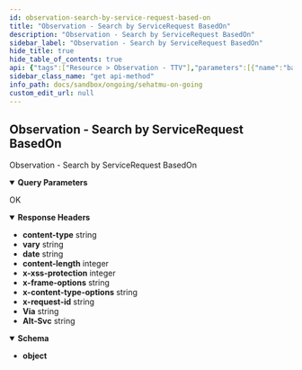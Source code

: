 ```yaml
---
id: observation-search-by-service-request-based-on
title: "Observation - Search by ServiceRequest BasedOn"
description: "Observation - Search by ServiceRequest BasedOn"
sidebar_label: "Observation - Search by ServiceRequest BasedOn"
hide_title: true
hide_table_of_contents: true
api: {"tags":["Resource > Observation - TTV"],"parameters":[{"name":"based-on","in":"query","schema":{"type":"string"},"example":"124dfb1f-b817-47d6-82ab-7bfed09e8594"},{"name":"subject","in":"query","schema":{"type":"integer"},"example":"100000030009"}],"responses":{"200":{"description":"OK","headers":{"content-type":{"schema":{"type":"string","example":"application/fhir+json;charset=utf-8"}},"vary":{"schema":{"type":"string","example":"Referer"}},"date":{"schema":{"type":"string","example":"Thu, 20 Oct 2022 15:23:34 GMT"}},"content-length":{"schema":{"type":"integer","example":"16189"}},"x-xss-protection":{"schema":{"type":"integer","example":"0"}},"x-frame-options":{"schema":{"type":"string","example":"SAMEORIGIN"}},"x-content-type-options":{"schema":{"type":"string","example":"nosniff"}},"x-request-id":{"schema":{"type":"string","example":"662abca0-82d6-4560-b736-8981ea6911c7"}},"Via":{"schema":{"type":"string","example":"1.1 google"}},"Alt-Svc":{"schema":{"type":"string","example":"h3=\":443\"; ma=2592000,h3-29=\":443\"; ma=2592000"}}},"content":{"application/json":{"schema":{"type":"object"},"example":{"entry":[{"fullUrl":"https://api-satusehat-dev.dto.kemkes.go.id/fhir-r4/v1/Observation/3eb4f1fb-8488-4b97-92b7-a121b49e221e","resource":{"basedOn":[{"reference":"ServiceRequest/124dfb1f-b817-47d6-82ab-7bfed09e8594"}],"category":[{"coding":[{"code":"laboratory","display":"Laboratory","system":"http://terminology.hl7.org/CodeSystem/observation-category"}]}],"code":{"coding":[{"code":"11477-7","display":"Microscopic observation [Identifier] in Sputum by Acid fast stain","system":"http://loinc.org"}]},"effectiveDateTime":"2021-07-02","encounter":{"reference":"Encounter/2823ed1d-3e3e-434e-9a5b-9c579d192787"},"id":"3eb4f1fb-8488-4b97-92b7-a121b49e221e","identifier":[{"system":"http://sys-ids.kemkes.go.id/observation/10000004","value":"O111111"}],"issued":"2022-08-07T15:30:10+01:00","meta":{"lastUpdated":"2022-09-27T06:15:25.832374+00:00","profile":["https://fhir.kemkes.go.id/r4/StructureDefinition/Observation|4.0.1"],"versionId":"MTY2NDI1OTMyNTgzMjM3NDAwMA"},"performer":[{"reference":"Practitioner/N10000001"},{"reference":"Organization/10000004"}],"resourceType":"Observation","specimen":{"reference":"Specimen/f3b2bd98-4385-4900-a6f2-65629fe970f2"},"status":"final","subject":{"reference":"Patient/100000030009"},"valueCodeableConcept":{"coding":[{"code":"260347006","display":"+","system":"http://snomed.info/sct"}]}},"search":{"mode":"match"}},{"fullUrl":"https://api-satusehat-dev.dto.kemkes.go.id/fhir-r4/v1/Observation/56819f05-28b9-43c2-b0d1-3785768aa886","resource":{"basedOn":[{"reference":"ServiceRequest/124dfb1f-b817-47d6-82ab-7bfed09e8594"}],"category":[{"coding":[{"code":"laboratory","display":"Laboratory","system":"http://terminology.hl7.org/CodeSystem/observation-category"}]}],"code":{"coding":[{"code":"11477-7","display":"Microscopic observation [Identifier] in Sputum by Acid fast stain","system":"http://loinc.org"}]},"effectiveDateTime":"2021-07-02","encounter":{"reference":"Encounter/2823ed1d-3e3e-434e-9a5b-9c579d192787"},"id":"56819f05-28b9-43c2-b0d1-3785768aa886","identifier":[{"system":"http://sys-ids.kemkes.go.id/observation/10000004","value":"O111111"}],"issued":"2022-08-07T15:30:10+01:00","meta":{"lastUpdated":"2022-09-22T05:57:13.931315+00:00","profile":["https://fhir.kemkes.go.id/r4/StructureDefinition/Observation|4.0.1"],"versionId":"MTY2MzgyNjIzMzkzMTMxNTAwMA"},"performer":[{"reference":"Practitioner/N10000001"},{"reference":"Organization/10000004"}],"referenceRange":[{"text":"Negative"}],"resourceType":"Observation","specimen":{"reference":"Specimen/f3b2bd98-4385-4900-a6f2-65629fe970f2"},"status":"final","subject":{"reference":"Patient/100000030009"},"valueCodeableConcept":{"coding":[{"code":"260347006","display":"+","system":"http://snomed.info/sct"}]}},"search":{"mode":"match"}},{"fullUrl":"https://api-satusehat-dev.dto.kemkes.go.id/fhir-r4/v1/Observation/ef7d436c-350c-42e2-9a4c-555f7b102d18","resource":{"basedOn":[{"reference":"ServiceRequest/124dfb1f-b817-47d6-82ab-7bfed09e8594"}],"category":[{"coding":[{"code":"laboratory","display":"Laboratory","system":"http://terminology.hl7.org/CodeSystem/observation-category"}]}],"code":{"coding":[{"code":"11477-7","display":"Microscopic observation [Identifier] in Sputum by Acid fast stain","system":"http://loinc.org"}]},"effectiveDateTime":"2021-07-02","encounter":{"reference":"Encounter/2823ed1d-3e3e-434e-9a5b-9c579d192787"},"id":"ef7d436c-350c-42e2-9a4c-555f7b102d18","identifier":[{"system":"http://sys-ids.kemkes.go.id/observation/10000004","value":"O111111"}],"issued":"2022-08-07T15:30:10+01:00","meta":{"lastUpdated":"2022-09-22T05:56:56.008487+00:00","profile":["https://fhir.kemkes.go.id/r4/StructureDefinition/Observation|4.0.1"],"versionId":"MTY2MzgyNjIxNjAwODQ4NzAwMA"},"performer":[{"reference":"Practitioner/N10000001"},{"reference":"Organization/10000004"}],"referenceRange":[{"text":"Negative"}],"resourceType":"Observation","specimen":{"reference":"Specimen/f3b2bd98-4385-4900-a6f2-65629fe970f2"},"status":"final","subject":{"reference":"Patient/100000030009"},"valueCodeableConcept":{"coding":[{"code":"260347006","display":"+","system":"http://snomed.info/sct"}]}},"search":{"mode":"match"}},{"fullUrl":"https://api-satusehat-dev.dto.kemkes.go.id/fhir-r4/v1/Observation/6e576b81-36af-4c38-b2a7-09959277f2ad","resource":{"basedOn":[{"reference":"ServiceRequest/124dfb1f-b817-47d6-82ab-7bfed09e8594"}],"category":[{"coding":[{"code":"laboratory","display":"Laboratory","system":"http://terminology.hl7.org/CodeSystem/observation-category"}]}],"code":{"coding":[{"code":"11477-7","display":"Microscopic observation [Identifier] in Sputum by Acid fast stain","system":"http://loinc.org"}]},"effectiveDateTime":"2021-07-02","encounter":{"reference":"Encounter/2823ed1d-3e3e-434e-9a5b-9c579d192787"},"id":"6e576b81-36af-4c38-b2a7-09959277f2ad","identifier":[{"system":"http://sys-ids.kemkes.go.id/observation/10000004","value":"O111111"}],"issued":"2022-08-07T15:30:10+01:00","meta":{"lastUpdated":"2022-09-22T05:54:42.212380+00:00","profile":["https://fhir.kemkes.go.id/r4/StructureDefinition/Observation|4.0.1"],"versionId":"MTY2MzgyNjA4MjIxMjM4MDAwMA"},"performer":[{"reference":"Practitioner/N10000001"},{"reference":"Organization/10000004"}],"referenceRange":[{"text":"-"}],"resourceType":"Observation","specimen":{"reference":"Specimen/f3b2bd98-4385-4900-a6f2-65629fe970f2"},"status":"final","subject":{"reference":"Patient/100000030009"},"valueCodeableConcept":{"coding":[{"code":"260347006","display":"+","system":"http://snomed.info/sct"}]}},"search":{"mode":"match"}},{"fullUrl":"https://api-satusehat-dev.dto.kemkes.go.id/fhir-r4/v1/Observation/4aa82524-42ac-4a10-89d8-5f805e7005c6","resource":{"basedOn":[{"reference":"ServiceRequest/124dfb1f-b817-47d6-82ab-7bfed09e8594"}],"category":[{"coding":[{"code":"laboratory","display":"Laboratory","system":"http://terminology.hl7.org/CodeSystem/observation-category"}]}],"code":{"coding":[{"code":"11477-7","display":"Microscopic observation [Identifier] in Sputum by Acid fast stain","system":"http://loinc.org"}]},"effectiveDateTime":"2021-07-02","encounter":{"reference":"Encounter/2823ed1d-3e3e-434e-9a5b-9c579d192787"},"id":"4aa82524-42ac-4a10-89d8-5f805e7005c6","identifier":[{"system":"http://sys-ids.kemkes.go.id/observation/10000004","value":"O111111"}],"issued":"2022-08-07T15:30:10+01:00","meta":{"lastUpdated":"2022-09-22T05:24:01.719821+00:00","profile":["https://fhir.kemkes.go.id/r4/StructureDefinition/Observation|4.0.1"],"versionId":"MTY2MzgyNDI0MTcxOTgyMTAwMA"},"performer":[{"reference":"Practitioner/N10000001"},{"reference":"Organization/10000004"}],"resourceType":"Observation","specimen":{"reference":"Specimen/f3b2bd98-4385-4900-a6f2-65629fe970f2"},"status":"final","subject":{"reference":"Patient/100000030009"},"valueCodeableConcept":{"coding":[{"code":"260347006","display":"+","system":"http://snomed.info/sct"}]}},"search":{"mode":"match"}},{"fullUrl":"https://api-satusehat-dev.dto.kemkes.go.id/fhir-r4/v1/Observation/ddc97647-2f90-4083-903a-9c355e8bb191","resource":{"basedOn":[{"reference":"ServiceRequest/124dfb1f-b817-47d6-82ab-7bfed09e8594"}],"category":[{"coding":[{"code":"laboratory","display":"Laboratory","system":"http://terminology.hl7.org/CodeSystem/observation-category"}]}],"code":{"coding":[{"code":"11477-7","display":"Microscopic observation [Identifier] in Sputum by Acid fast stain","system":"http://loinc.org"}]},"effectiveDateTime":"2021-07-02","encounter":{"reference":"Encounter/2823ed1d-3e3e-434e-9a5b-9c579d192787"},"id":"ddc97647-2f90-4083-903a-9c355e8bb191","identifier":[{"system":"http://sys-ids.kemkes.go.id/observation/10000004","value":"O111111"}],"issued":"2022-08-07T15:30:10+01:00","meta":{"lastUpdated":"2022-09-22T04:46:50.498931+00:00","profile":["https://fhir.kemkes.go.id/r4/StructureDefinition/Observation|4.0.1"],"versionId":"MTY2MzgyMjAxMDQ5ODkzMTAwMA"},"performer":[{"reference":"Practitioner/N10000001"},{"reference":"Organization/10000004"}],"referenceRange":[{"high":{"code":"mg/dL","system":"http://unitsofmeasure.org","unit":"mg/dL","value":200}}],"resourceType":"Observation","specimen":{"reference":"Specimen/f3b2bd98-4385-4900-a6f2-65629fe970f2"},"status":"final","subject":{"reference":"Patient/100000030009"},"valueCodeableConcept":{"coding":[{"code":"260347006","display":"+","system":"http://snomed.info/sct"}]}},"search":{"mode":"match"}},{"fullUrl":"https://api-satusehat-dev.dto.kemkes.go.id/fhir-r4/v1/Observation/94f04994-62aa-40ef-9615-0974e4eb9253","resource":{"basedOn":[{"reference":"ServiceRequest/124dfb1f-b817-47d6-82ab-7bfed09e8594"}],"category":[{"coding":[{"code":"laboratory","display":"Laboratory","system":"http://terminology.hl7.org/CodeSystem/observation-category"}]}],"code":{"coding":[{"code":"11477-7","display":"Microscopic observation [Identifier] in Sputum by Acid fast stain","system":"http://loinc.org"}]},"effectiveDateTime":"2021-07-02","encounter":{"reference":"Encounter/2823ed1d-3e3e-434e-9a5b-9c579d192787"},"id":"94f04994-62aa-40ef-9615-0974e4eb9253","identifier":[{"system":"http://sys-ids.kemkes.go.id/observation/10000004","value":"O111111"}],"issued":"2022-08-07T15:30:10+01:00","meta":{"lastUpdated":"2022-09-06T03:31:27.493104+00:00","profile":["https://fhir.kemkes.go.id/r4/StructureDefinition/Observation|4.0.1"],"versionId":"MTY2MjQzNTA4NzQ5MzEwNDAwMA"},"performer":[{"reference":"Practitioner/N10000001"},{"reference":"Organization/10000004"}],"resourceType":"Observation","specimen":{"reference":"Specimen/f3b2bd98-4385-4900-a6f2-65629fe970f2"},"status":"final","subject":{"reference":"Patient/100000030009"},"valueCodeableConcept":{"coding":[{"code":"260347006","display":"+","system":"http://snomed.info/sct"}]}},"search":{"mode":"match"}}],"resourceType":"Bundle","total":7,"type":"searchset"}}}}},"description":"Observation - Search by ServiceRequest BasedOn","method":"get","path":"/Observation","servers":[{"url":"https://istanbul.muhammadiyah.or.id/","description":"Sandbox environment server"}],"info":{"title":"SehatMu On Going","version":"1.0.0"},"postman":{"name":"Observation - Search by ServiceRequest BasedOn","description":{"type":"text/plain"},"url":{"path":["Observation"],"host":["{{baseUrl}}"],"query":[{"disabled":false,"key":"based-on","value":""},{"disabled":false,"key":"subject","value":""}],"variable":[]},"header":[{"key":"Accept","value":"application/json"}],"method":"GET"}}
sidebar_class_name: "get api-method"
info_path: docs/sandbox/ongoing/sehatmu-on-going
custom_edit_url: null
---
```



## Observation - Search by ServiceRequest BasedOn



Observation - Search by ServiceRequest BasedOn

<details style={{"marginBottom":"1rem"}} data-collapsed={false} open={true}><summary style={{}}><strong>Query Parameters</strong></summary><div><ul><ParamsItem className={"paramsItem"} param={{"name":"based-on","in":"query","schema":{"type":"string"},"example":"124dfb1f-b817-47d6-82ab-7bfed09e8594"}}></ParamsItem><ParamsItem className={"paramsItem"} param={{"name":"subject","in":"query","schema":{"type":"integer"},"example":"100000030009"}}></ParamsItem></ul></div></details><div><ApiTabs><TabItem label={"200"} value={"200"}><div>

OK

</div><details style={{"textAlign":"left","marginBottom":"1rem"}} data-collaposed={true} open={false}><summary style={{}}><strong>Response Headers</strong></summary><ul style={{"marginLeft":"1rem"}}><li className={"schemaItem"}><summary style={{}}><strong>content-type</strong><span style={{"opacity":"0.6"}}> string</span></summary><div></div></li><li className={"schemaItem"}><summary style={{}}><strong>vary</strong><span style={{"opacity":"0.6"}}> string</span></summary><div></div></li><li className={"schemaItem"}><summary style={{}}><strong>date</strong><span style={{"opacity":"0.6"}}> string</span></summary><div></div></li><li className={"schemaItem"}><summary style={{}}><strong>content-length</strong><span style={{"opacity":"0.6"}}> integer</span></summary><div></div></li><li className={"schemaItem"}><summary style={{}}><strong>x-xss-protection</strong><span style={{"opacity":"0.6"}}> integer</span></summary><div></div></li><li className={"schemaItem"}><summary style={{}}><strong>x-frame-options</strong><span style={{"opacity":"0.6"}}> string</span></summary><div></div></li><li className={"schemaItem"}><summary style={{}}><strong>x-content-type-options</strong><span style={{"opacity":"0.6"}}> string</span></summary><div></div></li><li className={"schemaItem"}><summary style={{}}><strong>x-request-id</strong><span style={{"opacity":"0.6"}}> string</span></summary><div></div></li><li className={"schemaItem"}><summary style={{}}><strong>Via</strong><span style={{"opacity":"0.6"}}> string</span></summary><div></div></li><li className={"schemaItem"}><summary style={{}}><strong>Alt-Svc</strong><span style={{"opacity":"0.6"}}> string</span></summary><div></div></li></ul></details><div><MimeTabs schemaType={"response"}><TabItem label={"application/json"} value={"application/json"}><SchemaTabs><TabItem label={"Schema"} value={"Schema"}><details style={{}} data-collapsed={false} open={true}><summary style={{"textAlign":"left"}}><strong>Schema</strong></summary><div style={{"textAlign":"left","marginLeft":"1rem"}}></div><ul style={{"marginLeft":"1rem"}}><li><div><strong>object</strong></div></li></ul></details></TabItem><TabItem label={"Example (from schema)"} value={"Example (from schema)"}><ResponseSamples responseExample={"{}"} language={"json"}></ResponseSamples></TabItem><TabItem label={"Example"} value={"Example"}><ResponseSamples responseExample={"{\n  \"entry\": [\n    {\n      \"fullUrl\": \"https://api-satusehat-dev.dto.kemkes.go.id/fhir-r4/v1/Observation/3eb4f1fb-8488-4b97-92b7-a121b49e221e\",\n      \"resource\": {\n        \"basedOn\": [\n          {\n            \"reference\": \"ServiceRequest/124dfb1f-b817-47d6-82ab-7bfed09e8594\"\n          }\n        ],\n        \"category\": [\n          {\n            \"coding\": [\n              {\n                \"code\": \"laboratory\",\n                \"display\": \"Laboratory\",\n                \"system\": \"http://terminology.hl7.org/CodeSystem/observation-category\"\n              }\n            ]\n          }\n        ],\n        \"code\": {\n          \"coding\": [\n            {\n              \"code\": \"11477-7\",\n              \"display\": \"Microscopic observation [Identifier] in Sputum by Acid fast stain\",\n              \"system\": \"http://loinc.org\"\n            }\n          ]\n        },\n        \"effectiveDateTime\": \"2021-07-02\",\n        \"encounter\": {\n          \"reference\": \"Encounter/2823ed1d-3e3e-434e-9a5b-9c579d192787\"\n        },\n        \"id\": \"3eb4f1fb-8488-4b97-92b7-a121b49e221e\",\n        \"identifier\": [\n          {\n            \"system\": \"http://sys-ids.kemkes.go.id/observation/10000004\",\n            \"value\": \"O111111\"\n          }\n        ],\n        \"issued\": \"2022-08-07T15:30:10+01:00\",\n        \"meta\": {\n          \"lastUpdated\": \"2022-09-27T06:15:25.832374+00:00\",\n          \"profile\": [\n            \"https://fhir.kemkes.go.id/r4/StructureDefinition/Observation|4.0.1\"\n          ],\n          \"versionId\": \"MTY2NDI1OTMyNTgzMjM3NDAwMA\"\n        },\n        \"performer\": [\n          {\n            \"reference\": \"Practitioner/N10000001\"\n          },\n          {\n            \"reference\": \"Organization/10000004\"\n          }\n        ],\n        \"resourceType\": \"Observation\",\n        \"specimen\": {\n          \"reference\": \"Specimen/f3b2bd98-4385-4900-a6f2-65629fe970f2\"\n        },\n        \"status\": \"final\",\n        \"subject\": {\n          \"reference\": \"Patient/100000030009\"\n        },\n        \"valueCodeableConcept\": {\n          \"coding\": [\n            {\n              \"code\": \"260347006\",\n              \"display\": \"+\",\n              \"system\": \"http://snomed.info/sct\"\n            }\n          ]\n        }\n      },\n      \"search\": {\n        \"mode\": \"match\"\n      }\n    },\n    {\n      \"fullUrl\": \"https://api-satusehat-dev.dto.kemkes.go.id/fhir-r4/v1/Observation/56819f05-28b9-43c2-b0d1-3785768aa886\",\n      \"resource\": {\n        \"basedOn\": [\n          {\n            \"reference\": \"ServiceRequest/124dfb1f-b817-47d6-82ab-7bfed09e8594\"\n          }\n        ],\n        \"category\": [\n          {\n            \"coding\": [\n              {\n                \"code\": \"laboratory\",\n                \"display\": \"Laboratory\",\n                \"system\": \"http://terminology.hl7.org/CodeSystem/observation-category\"\n              }\n            ]\n          }\n        ],\n        \"code\": {\n          \"coding\": [\n            {\n              \"code\": \"11477-7\",\n              \"display\": \"Microscopic observation [Identifier] in Sputum by Acid fast stain\",\n              \"system\": \"http://loinc.org\"\n            }\n          ]\n        },\n        \"effectiveDateTime\": \"2021-07-02\",\n        \"encounter\": {\n          \"reference\": \"Encounter/2823ed1d-3e3e-434e-9a5b-9c579d192787\"\n        },\n        \"id\": \"56819f05-28b9-43c2-b0d1-3785768aa886\",\n        \"identifier\": [\n          {\n            \"system\": \"http://sys-ids.kemkes.go.id/observation/10000004\",\n            \"value\": \"O111111\"\n          }\n        ],\n        \"issued\": \"2022-08-07T15:30:10+01:00\",\n        \"meta\": {\n          \"lastUpdated\": \"2022-09-22T05:57:13.931315+00:00\",\n          \"profile\": [\n            \"https://fhir.kemkes.go.id/r4/StructureDefinition/Observation|4.0.1\"\n          ],\n          \"versionId\": \"MTY2MzgyNjIzMzkzMTMxNTAwMA\"\n        },\n        \"performer\": [\n          {\n            \"reference\": \"Practitioner/N10000001\"\n          },\n          {\n            \"reference\": \"Organization/10000004\"\n          }\n        ],\n        \"referenceRange\": [\n          {\n            \"text\": \"Negative\"\n          }\n        ],\n        \"resourceType\": \"Observation\",\n        \"specimen\": {\n          \"reference\": \"Specimen/f3b2bd98-4385-4900-a6f2-65629fe970f2\"\n        },\n        \"status\": \"final\",\n        \"subject\": {\n          \"reference\": \"Patient/100000030009\"\n        },\n        \"valueCodeableConcept\": {\n          \"coding\": [\n            {\n              \"code\": \"260347006\",\n              \"display\": \"+\",\n              \"system\": \"http://snomed.info/sct\"\n            }\n          ]\n        }\n      },\n      \"search\": {\n        \"mode\": \"match\"\n      }\n    },\n    {\n      \"fullUrl\": \"https://api-satusehat-dev.dto.kemkes.go.id/fhir-r4/v1/Observation/ef7d436c-350c-42e2-9a4c-555f7b102d18\",\n      \"resource\": {\n        \"basedOn\": [\n          {\n            \"reference\": \"ServiceRequest/124dfb1f-b817-47d6-82ab-7bfed09e8594\"\n          }\n        ],\n        \"category\": [\n          {\n            \"coding\": [\n              {\n                \"code\": \"laboratory\",\n                \"display\": \"Laboratory\",\n                \"system\": \"http://terminology.hl7.org/CodeSystem/observation-category\"\n              }\n            ]\n          }\n        ],\n        \"code\": {\n          \"coding\": [\n            {\n              \"code\": \"11477-7\",\n              \"display\": \"Microscopic observation [Identifier] in Sputum by Acid fast stain\",\n              \"system\": \"http://loinc.org\"\n            }\n          ]\n        },\n        \"effectiveDateTime\": \"2021-07-02\",\n        \"encounter\": {\n          \"reference\": \"Encounter/2823ed1d-3e3e-434e-9a5b-9c579d192787\"\n        },\n        \"id\": \"ef7d436c-350c-42e2-9a4c-555f7b102d18\",\n        \"identifier\": [\n          {\n            \"system\": \"http://sys-ids.kemkes.go.id/observation/10000004\",\n            \"value\": \"O111111\"\n          }\n        ],\n        \"issued\": \"2022-08-07T15:30:10+01:00\",\n        \"meta\": {\n          \"lastUpdated\": \"2022-09-22T05:56:56.008487+00:00\",\n          \"profile\": [\n            \"https://fhir.kemkes.go.id/r4/StructureDefinition/Observation|4.0.1\"\n          ],\n          \"versionId\": \"MTY2MzgyNjIxNjAwODQ4NzAwMA\"\n        },\n        \"performer\": [\n          {\n            \"reference\": \"Practitioner/N10000001\"\n          },\n          {\n            \"reference\": \"Organization/10000004\"\n          }\n        ],\n        \"referenceRange\": [\n          {\n            \"text\": \"Negative\"\n          }\n        ],\n        \"resourceType\": \"Observation\",\n        \"specimen\": {\n          \"reference\": \"Specimen/f3b2bd98-4385-4900-a6f2-65629fe970f2\"\n        },\n        \"status\": \"final\",\n        \"subject\": {\n          \"reference\": \"Patient/100000030009\"\n        },\n        \"valueCodeableConcept\": {\n          \"coding\": [\n            {\n              \"code\": \"260347006\",\n              \"display\": \"+\",\n              \"system\": \"http://snomed.info/sct\"\n            }\n          ]\n        }\n      },\n      \"search\": {\n        \"mode\": \"match\"\n      }\n    },\n    {\n      \"fullUrl\": \"https://api-satusehat-dev.dto.kemkes.go.id/fhir-r4/v1/Observation/6e576b81-36af-4c38-b2a7-09959277f2ad\",\n      \"resource\": {\n        \"basedOn\": [\n          {\n            \"reference\": \"ServiceRequest/124dfb1f-b817-47d6-82ab-7bfed09e8594\"\n          }\n        ],\n        \"category\": [\n          {\n            \"coding\": [\n              {\n                \"code\": \"laboratory\",\n                \"display\": \"Laboratory\",\n                \"system\": \"http://terminology.hl7.org/CodeSystem/observation-category\"\n              }\n            ]\n          }\n        ],\n        \"code\": {\n          \"coding\": [\n            {\n              \"code\": \"11477-7\",\n              \"display\": \"Microscopic observation [Identifier] in Sputum by Acid fast stain\",\n              \"system\": \"http://loinc.org\"\n            }\n          ]\n        },\n        \"effectiveDateTime\": \"2021-07-02\",\n        \"encounter\": {\n          \"reference\": \"Encounter/2823ed1d-3e3e-434e-9a5b-9c579d192787\"\n        },\n        \"id\": \"6e576b81-36af-4c38-b2a7-09959277f2ad\",\n        \"identifier\": [\n          {\n            \"system\": \"http://sys-ids.kemkes.go.id/observation/10000004\",\n            \"value\": \"O111111\"\n          }\n        ],\n        \"issued\": \"2022-08-07T15:30:10+01:00\",\n        \"meta\": {\n          \"lastUpdated\": \"2022-09-22T05:54:42.212380+00:00\",\n          \"profile\": [\n            \"https://fhir.kemkes.go.id/r4/StructureDefinition/Observation|4.0.1\"\n          ],\n          \"versionId\": \"MTY2MzgyNjA4MjIxMjM4MDAwMA\"\n        },\n        \"performer\": [\n          {\n            \"reference\": \"Practitioner/N10000001\"\n          },\n          {\n            \"reference\": \"Organization/10000004\"\n          }\n        ],\n        \"referenceRange\": [\n          {\n            \"text\": \"-\"\n          }\n        ],\n        \"resourceType\": \"Observation\",\n        \"specimen\": {\n          \"reference\": \"Specimen/f3b2bd98-4385-4900-a6f2-65629fe970f2\"\n        },\n        \"status\": \"final\",\n        \"subject\": {\n          \"reference\": \"Patient/100000030009\"\n        },\n        \"valueCodeableConcept\": {\n          \"coding\": [\n            {\n              \"code\": \"260347006\",\n              \"display\": \"+\",\n              \"system\": \"http://snomed.info/sct\"\n            }\n          ]\n        }\n      },\n      \"search\": {\n        \"mode\": \"match\"\n      }\n    },\n    {\n      \"fullUrl\": \"https://api-satusehat-dev.dto.kemkes.go.id/fhir-r4/v1/Observation/4aa82524-42ac-4a10-89d8-5f805e7005c6\",\n      \"resource\": {\n        \"basedOn\": [\n          {\n            \"reference\": \"ServiceRequest/124dfb1f-b817-47d6-82ab-7bfed09e8594\"\n          }\n        ],\n        \"category\": [\n          {\n            \"coding\": [\n              {\n                \"code\": \"laboratory\",\n                \"display\": \"Laboratory\",\n                \"system\": \"http://terminology.hl7.org/CodeSystem/observation-category\"\n              }\n            ]\n          }\n        ],\n        \"code\": {\n          \"coding\": [\n            {\n              \"code\": \"11477-7\",\n              \"display\": \"Microscopic observation [Identifier] in Sputum by Acid fast stain\",\n              \"system\": \"http://loinc.org\"\n            }\n          ]\n        },\n        \"effectiveDateTime\": \"2021-07-02\",\n        \"encounter\": {\n          \"reference\": \"Encounter/2823ed1d-3e3e-434e-9a5b-9c579d192787\"\n        },\n        \"id\": \"4aa82524-42ac-4a10-89d8-5f805e7005c6\",\n        \"identifier\": [\n          {\n            \"system\": \"http://sys-ids.kemkes.go.id/observation/10000004\",\n            \"value\": \"O111111\"\n          }\n        ],\n        \"issued\": \"2022-08-07T15:30:10+01:00\",\n        \"meta\": {\n          \"lastUpdated\": \"2022-09-22T05:24:01.719821+00:00\",\n          \"profile\": [\n            \"https://fhir.kemkes.go.id/r4/StructureDefinition/Observation|4.0.1\"\n          ],\n          \"versionId\": \"MTY2MzgyNDI0MTcxOTgyMTAwMA\"\n        },\n        \"performer\": [\n          {\n            \"reference\": \"Practitioner/N10000001\"\n          },\n          {\n            \"reference\": \"Organization/10000004\"\n          }\n        ],\n        \"resourceType\": \"Observation\",\n        \"specimen\": {\n          \"reference\": \"Specimen/f3b2bd98-4385-4900-a6f2-65629fe970f2\"\n        },\n        \"status\": \"final\",\n        \"subject\": {\n          \"reference\": \"Patient/100000030009\"\n        },\n        \"valueCodeableConcept\": {\n          \"coding\": [\n            {\n              \"code\": \"260347006\",\n              \"display\": \"+\",\n              \"system\": \"http://snomed.info/sct\"\n            }\n          ]\n        }\n      },\n      \"search\": {\n        \"mode\": \"match\"\n      }\n    },\n    {\n      \"fullUrl\": \"https://api-satusehat-dev.dto.kemkes.go.id/fhir-r4/v1/Observation/ddc97647-2f90-4083-903a-9c355e8bb191\",\n      \"resource\": {\n        \"basedOn\": [\n          {\n            \"reference\": \"ServiceRequest/124dfb1f-b817-47d6-82ab-7bfed09e8594\"\n          }\n        ],\n        \"category\": [\n          {\n            \"coding\": [\n              {\n                \"code\": \"laboratory\",\n                \"display\": \"Laboratory\",\n                \"system\": \"http://terminology.hl7.org/CodeSystem/observation-category\"\n              }\n            ]\n          }\n        ],\n        \"code\": {\n          \"coding\": [\n            {\n              \"code\": \"11477-7\",\n              \"display\": \"Microscopic observation [Identifier] in Sputum by Acid fast stain\",\n              \"system\": \"http://loinc.org\"\n            }\n          ]\n        },\n        \"effectiveDateTime\": \"2021-07-02\",\n        \"encounter\": {\n          \"reference\": \"Encounter/2823ed1d-3e3e-434e-9a5b-9c579d192787\"\n        },\n        \"id\": \"ddc97647-2f90-4083-903a-9c355e8bb191\",\n        \"identifier\": [\n          {\n            \"system\": \"http://sys-ids.kemkes.go.id/observation/10000004\",\n            \"value\": \"O111111\"\n          }\n        ],\n        \"issued\": \"2022-08-07T15:30:10+01:00\",\n        \"meta\": {\n          \"lastUpdated\": \"2022-09-22T04:46:50.498931+00:00\",\n          \"profile\": [\n            \"https://fhir.kemkes.go.id/r4/StructureDefinition/Observation|4.0.1\"\n          ],\n          \"versionId\": \"MTY2MzgyMjAxMDQ5ODkzMTAwMA\"\n        },\n        \"performer\": [\n          {\n            \"reference\": \"Practitioner/N10000001\"\n          },\n          {\n            \"reference\": \"Organization/10000004\"\n          }\n        ],\n        \"referenceRange\": [\n          {\n            \"high\": {\n              \"code\": \"mg/dL\",\n              \"system\": \"http://unitsofmeasure.org\",\n              \"unit\": \"mg/dL\",\n              \"value\": 200\n            }\n          }\n        ],\n        \"resourceType\": \"Observation\",\n        \"specimen\": {\n          \"reference\": \"Specimen/f3b2bd98-4385-4900-a6f2-65629fe970f2\"\n        },\n        \"status\": \"final\",\n        \"subject\": {\n          \"reference\": \"Patient/100000030009\"\n        },\n        \"valueCodeableConcept\": {\n          \"coding\": [\n            {\n              \"code\": \"260347006\",\n              \"display\": \"+\",\n              \"system\": \"http://snomed.info/sct\"\n            }\n          ]\n        }\n      },\n      \"search\": {\n        \"mode\": \"match\"\n      }\n    },\n    {\n      \"fullUrl\": \"https://api-satusehat-dev.dto.kemkes.go.id/fhir-r4/v1/Observation/94f04994-62aa-40ef-9615-0974e4eb9253\",\n      \"resource\": {\n        \"basedOn\": [\n          {\n            \"reference\": \"ServiceRequest/124dfb1f-b817-47d6-82ab-7bfed09e8594\"\n          }\n        ],\n        \"category\": [\n          {\n            \"coding\": [\n              {\n                \"code\": \"laboratory\",\n                \"display\": \"Laboratory\",\n                \"system\": \"http://terminology.hl7.org/CodeSystem/observation-category\"\n              }\n            ]\n          }\n        ],\n        \"code\": {\n          \"coding\": [\n            {\n              \"code\": \"11477-7\",\n              \"display\": \"Microscopic observation [Identifier] in Sputum by Acid fast stain\",\n              \"system\": \"http://loinc.org\"\n            }\n          ]\n        },\n        \"effectiveDateTime\": \"2021-07-02\",\n        \"encounter\": {\n          \"reference\": \"Encounter/2823ed1d-3e3e-434e-9a5b-9c579d192787\"\n        },\n        \"id\": \"94f04994-62aa-40ef-9615-0974e4eb9253\",\n        \"identifier\": [\n          {\n            \"system\": \"http://sys-ids.kemkes.go.id/observation/10000004\",\n            \"value\": \"O111111\"\n          }\n        ],\n        \"issued\": \"2022-08-07T15:30:10+01:00\",\n        \"meta\": {\n          \"lastUpdated\": \"2022-09-06T03:31:27.493104+00:00\",\n          \"profile\": [\n            \"https://fhir.kemkes.go.id/r4/StructureDefinition/Observation|4.0.1\"\n          ],\n          \"versionId\": \"MTY2MjQzNTA4NzQ5MzEwNDAwMA\"\n        },\n        \"performer\": [\n          {\n            \"reference\": \"Practitioner/N10000001\"\n          },\n          {\n            \"reference\": \"Organization/10000004\"\n          }\n        ],\n        \"resourceType\": \"Observation\",\n        \"specimen\": {\n          \"reference\": \"Specimen/f3b2bd98-4385-4900-a6f2-65629fe970f2\"\n        },\n        \"status\": \"final\",\n        \"subject\": {\n          \"reference\": \"Patient/100000030009\"\n        },\n        \"valueCodeableConcept\": {\n          \"coding\": [\n            {\n              \"code\": \"260347006\",\n              \"display\": \"+\",\n              \"system\": \"http://snomed.info/sct\"\n            }\n          ]\n        }\n      },\n      \"search\": {\n        \"mode\": \"match\"\n      }\n    }\n  ],\n  \"resourceType\": \"Bundle\",\n  \"total\": 7,\n  \"type\": \"searchset\"\n}"} language={"json"}></ResponseSamples></TabItem></SchemaTabs></TabItem></MimeTabs></div></TabItem></ApiTabs></div>
      